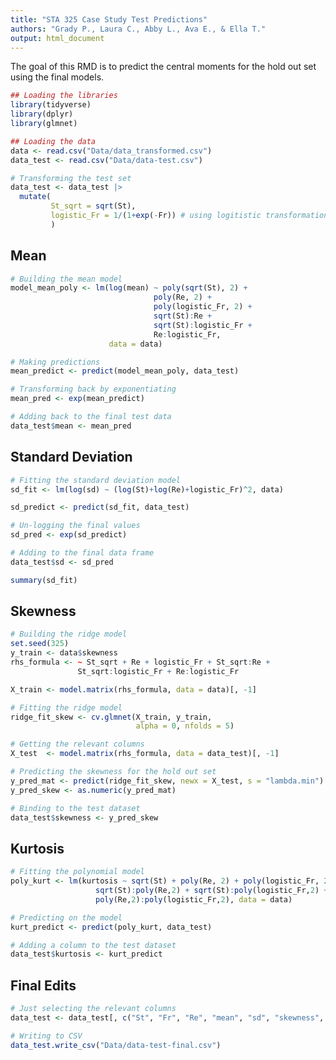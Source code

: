 ```yaml
---
title: "STA 325 Case Study Test Predictions"
authors: "Grady P., Laura C., Abby L., Ava E., & Ella T."
output: html_document
---
```


The goal of this RMD is to predict the central moments for the hold out set using the final models.

```r
## Loading the libraries 
library(tidyverse)
library(dplyr)
library(glmnet)

## Loading the data
data <- read.csv("Data/data_transformed.csv")
data_test <- read.csv("Data/data-test.csv")
```

```r
# Transforming the test set
data_test <- data_test |>
  mutate(
         St_sqrt = sqrt(St),
         logistic_Fr = 1/(1+exp(-Fr)) # using logitistic transformation for inf
         )
```


## Mean

```r
# Building the mean model
model_mean_poly <- lm(log(mean) ~ poly(sqrt(St), 2) + 
                                poly(Re, 2) + 
                                poly(logistic_Fr, 2) +
                                sqrt(St):Re + 
                                sqrt(St):logistic_Fr + 
                                Re:logistic_Fr, 
                      data = data)

# Making predictions
mean_predict <- predict(model_mean_poly, data_test)

# Transforming back by exponentiating
mean_pred <- exp(mean_predict)

# Adding back to the final test data
data_test$mean <- mean_pred

```


## Standard Deviation

```r
# Fitting the standard deviation model
sd_fit <- lm(log(sd) ~ (log(St)+log(Re)+logistic_Fr)^2, data)

sd_predict <- predict(sd_fit, data_test)

# Un-logging the final values
sd_pred <- exp(sd_predict)

# Adding to the final data frame
data_test$sd <- sd_pred

```

```r
summary(sd_fit)
```

## Skewness

```r
# Building the ridge model
set.seed(325)
y_train <- data$skewness
rhs_formula <- ~ St_sqrt + Re + logistic_Fr + St_sqrt:Re + 
               St_sqrt:logistic_Fr + Re:logistic_Fr

X_train <- model.matrix(rhs_formula, data = data)[, -1]

# Fitting the ridge model
ridge_fit_skew <- cv.glmnet(X_train, y_train, 
                            alpha = 0, nfolds = 5)
```

```r
# Getting the relevant columns
X_test  <- model.matrix(rhs_formula, data = data_test)[, -1]

# Predicting the skewness for the hold out set
y_pred_mat <- predict(ridge_fit_skew, newx = X_test, s = "lambda.min")
y_pred_skew <- as.numeric(y_pred_mat)

```

```r
# Binding to the test dataset
data_test$skewness <- y_pred_skew
```


## Kurtosis

```r
# Fitting the polynomial model
poly_kurt <- lm(kurtosis ~ sqrt(St) + poly(Re, 2) + poly(logistic_Fr, 2) + 
                   sqrt(St):poly(Re,2) + sqrt(St):poly(logistic_Fr,2) + 
                   poly(Re,2):poly(logistic_Fr,2), data = data)

# Predicting on the model
kurt_predict <- predict(poly_kurt, data_test)

```

```r
# Adding a column to the test dataset
data_test$kurtosis <- kurt_predict
```

## Final Edits
```r
# Just selecting the relevant columns
data_test <- data_test[, c("St", "Fr", "Re", "mean", "sd", "skewness", "kurtosis")]

```

```r
# Writing to CSV
data_test.write_csv("Data/data-test-final.csv")
```



